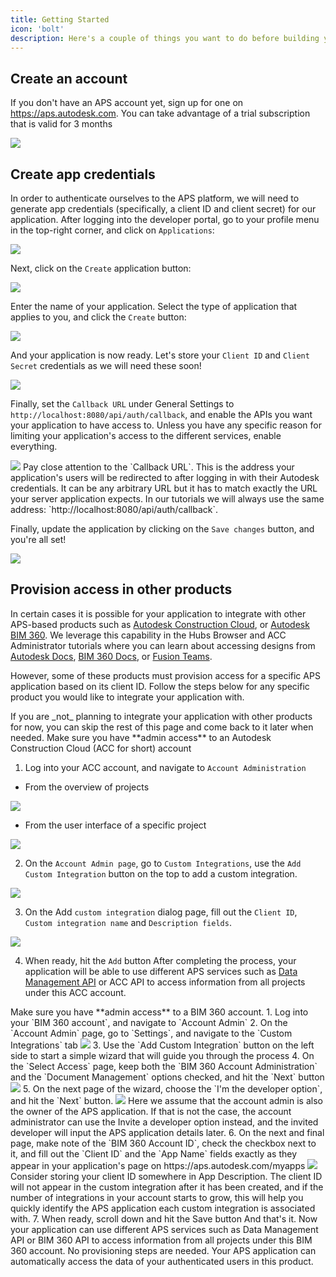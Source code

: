 ```yaml
---
title: Getting Started
icon: 'bolt'
description: Here's a couple of things you want to do before building your first [Autodesk Platform Services](https://aps.autodesk.com/) application.
---
```


## Create an account
If you don't have an APS account yet, sign up for one on https://aps.autodesk.com.
<Tip>
You can take advantage of a trial subscription that is valid for 3 months
</Tip>

<Frame>
  <img src="https://tutorials.autodesk.io/assets/ideal-img/developer-portal-logged-out.375a198.1500.png" />
</Frame>


## Create app credentials
In order to authenticate ourselves to the APS platform, we will need to generate app credentials (specifically, a client ID and client secret) for our application. After logging into the developer portal, go to your profile menu in the top-right corner, and click on `Applications`:
<Frame>
  <img src="https://tutorials.autodesk.io/assets/ideal-img/developer-portal-logged-in.e10933a.1500.png" />
</Frame>

Next, click on the `Create` application button:
<Frame>
  <img src="https://tutorials.autodesk.io/assets/ideal-img/my-apps.48c3f69.1500.png" />
</Frame>

Enter the name of your application. Select the type of application that applies to you, and click the `Create` button:
<Frame>
  <img src="https://tutorials.autodesk.io/assets/ideal-img/create-app.7d4d7b9.1500.png" />
</Frame>

And your application is now ready. Let's store your `Client ID` and `Client Secret` credentials as we will need these soon!
<Frame>
  <img src="https://tutorials.autodesk.io/assets/ideal-img/app-overview.8bd8d4b.1500.png" />
</Frame>

Finally, set the `Callback URL` under General Settings to `http://localhost:8080/api/auth/callback`, and enable the APIs you want your application to have access to. Unless you have any specific reason for limiting your application's access to the different services, enable everything.
<Frame>
  <img src="https://tutorials.autodesk.io/assets/ideal-img/apis.be168a5.1500.png" />
</Frame>

<Warning>
Pay close attention to the `Callback URL`. This is the address your application's users will be redirected to after logging in with their Autodesk credentials. It can be any arbitrary URL but it has to match exactly the URL your server application expects. In our tutorials we will always use the same address: `http://localhost:8080/api/auth/callback`.
</Warning>


Finally, update the application by clicking on the `Save changes` button, and you're all set!
<Frame>
  <img src="https://tutorials.autodesk.io/assets/ideal-img/save-changes.cd86275.1500.png" />
</Frame>

## Provision access in other products
In certain cases it is possible for your application to integrate with other APS-based products such as [Autodesk Construction Cloud](https://construction.autodesk.com/), or [Autodesk BIM 360](https://www.autodesk.com/bim-360/). We leverage this capability in the Hubs Browser and ACC Administrator tutorials where you can learn about accessing designs from [Autodesk Docs](https://www.autodesk.com/products/autodesk-docs/overview?term=1-YEAR&tab=subscription), [BIM 360 Docs](https://www.autodesk.com/bim-360/), or [Fusion Teams](https://www.autodesk.com/products/fusion-360/overview?term=1-YEAR&tab=subscription).

However, some of these products must provision access for a specific APS application based on its client ID. Follow the steps below for any specific product you would like to integrate your application with.

<Info>
If you are _not_ planning to integrate your application with other products for now, you can skip the rest of this page and come back to it later when needed.
</Info>

<Tabs>
  <Tab title="AutoDesk Construction Cloud">
  <Warning>
  Make sure you have **admin access** to an Autodesk Construction Cloud (ACC for short) account
  </Warning>

  1. Log into your ACC account, and navigate to `Account Administration`
  - From the overview of projects
  <Frame>
  <img src="https://tutorials.autodesk.io/assets/ideal-img/project-list.93bb4c7.1500.jpeg" />
</Frame>

  - From the user interface of a specific project
  <Frame>
  <img src="https://tutorials.autodesk.io/assets/ideal-img/project-detail.a7d60c9.300.jpeg" />
</Frame>

2. On the `Account Admin page`, go to `Custom Integrations`, use the `Add Custom Integration` button on the top to add a custom integration.
 <Frame>
  <img src="https://tutorials.autodesk.io/assets/ideal-img/account-admin.1a5b401.1500.jpeg" />
</Frame>

3. On the Add `custom integration` dialog page, fill out the `Client ID`, `Custom integration name` and `Description fields`.
<Frame>
  <img src="https://tutorials.autodesk.io/assets/ideal-img/custom-integration.173e3e2.1500.jpeg" />
</Frame>

4. When ready, hit the `Add` button
After completing the process, your application will be able to use different APS services such as [Data Management API](https://aps.autodesk.com/en/docs/data/v2/developers_guide/overview/) or ACC API to access information from all projects under this ACC account.
</Tab>
<Tab title="Autodesk BIM 360">
<Warning>
Make sure you have **admin access** to a BIM 360 account.
</Warning>
1. Log into your `BIM 360 account`, and navigate to `Account Admin`
2. On the `Account Admin` page, go to `Settings`, and navigate to the `Custom Integrations` tab
<Frame>
  <img src="https://tutorials.autodesk.io/assets/ideal-img/custom-integrations.43bb525.500.jpeg" />
</Frame>
3. Use the `Add Custom Integration` button on the left side to start a simple wizard that will guide you through the process
4. On the `Select Access` page, keep both the `BIM 360 Account Administration` and the `Document Management` options checked, and hit the `Next` button
<Frame>
  <img src="https://tutorials.autodesk.io/assets/ideal-img/select-access.5bdd5fa.500.jpeg" />
</Frame>
5. On the next page of the wizard, choose the `I'm the developer option`, and hit the `Next` button.
<Frame>
  <img src="https://tutorials.autodesk.io/assets/ideal-img/i-am-developer.e74ec05.500.jpeg" />
</Frame>
<Info>
Here we assume that the account admin is also the owner of the APS application. If that is not the case, the account administrator can use the Invite a developer option instead, and the invited developer will input the APS application details later.
</Info>
6. On the next and final page, make note of the `BIM 360 Account ID`, check the checkbox next to it, and fill out the `Client ID` and the `App Name` fields exactly as they appear in your application's page on https://aps.autodesk.com/myapps
<Frame>
  <img src="https://tutorials.autodesk.io/assets/ideal-img/bim360-info.19fbb58.500.jpeg" />
</Frame>
<Tip>
Consider storing your client ID somewhere in App Description. The client ID will not appear in the custom integration after it has been created, and if the number of integrations in your account starts to grow, this will help you quickly identify the APS application each custom integration is associated with.
</Tip>
7. When ready, scroll down and hit the Save button
And that's it. Now your application can use different APS services such as Data Management API or BIM 360 API to access information from all projects under this BIM 360 account.
</Tab>
<Tab title="Autodesk Fusion Team">
No provisioning steps are needed. Your APS application can automatically access the data of your authenticated users in this product.
</Tab>
</Tabs>